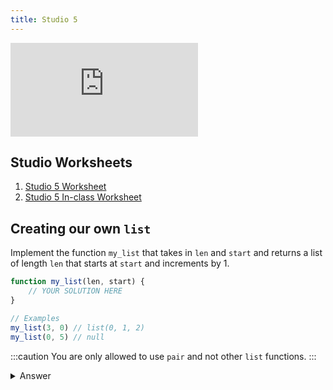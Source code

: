 ```yaml
---
title: Studio 5
---
```


<iframe 
    src="https://docs.google.com/presentation/d/e/2PACX-1vQDHN_Ioc486ssiRJI7av0HYkOScQEPMandErGw0TJLPPg7cQSZdW3nP1a5nI74Np3cvI6VohPkLvD4/embed" 
    class="aspect-video w-full"
    frameborder="0" 
    allowfullscreen="true" 
    mozallowfullscreen="true" 
    webkitallowfullscreen="true">
</iframe>

## Studio Worksheets

1. [Studio 5 Worksheet](https://drive.google.com/file/d/10TSl6yGk93qAjrLmJ2lTG8wV4UP_gZf4/view?usp=sharing)
2. [Studio 5 In-class Worksheet](https://drive.google.com/file/d/1-u90FYv_aGRstWnLKWTPTCXkunIS_0IU/view?usp=sharing)

## Creating our own `list`

Implement the function `my_list` that takes in `len` and `start` and returns a list of length `len` that starts at `start` and increments by 1.

```js
function my_list(len, start) {
    // YOUR SOLUTION HERE
}

// Examples
my_list(3, 0) // list(0, 1, 2)
my_list(0, 5) // null
```
:::caution
You are only allowed to use `pair` and not other `list` functions.
:::

<details>
<summary>Answer</summary>

```javascript
function my_list(len, start) {
    return len <= 0 
            ? null 
            : pair(start, my_list(len - 1, start + 1));
}
```
</details>